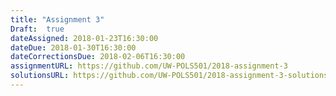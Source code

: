 ```yaml
---
title: "Assignment 3"
Draft:  true
dateAssigned: 2018-01-23T16:30:00
dateDue: 2018-01-30T16:30:00
dateCorrectionsDue: 2018-02-06T16:30:00
assignmentURL: https://github.com/UW-POLS501/2018-assignment-3
solutionsURL: https://github.com/UW-POLS501/2018-assignment-3-solutions
---
```

